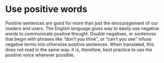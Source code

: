 # Use positive words

Positive sentences are good for more than just the encouragement of our readers and users. The English language gives way to easily use negative words to communicate positive thought. Double negatives, or sentences that begin with phrases like “don’t you think”, or “can’t you see” infuse negative terms into otherwise positive sentences. When translated, this does not read in the same way. It is, therefore, best practice to use the positive voice wherever possible.
